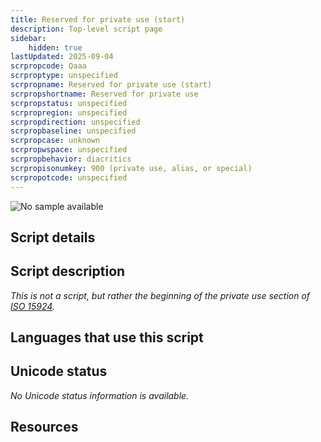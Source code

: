 ```yaml
---
title: Reserved for private use (start)
description: Top-level script page
sidebar:
    hidden: true
lastUpdated: 2025-09-04
scrpropcode: Qaaa
scrproptype: unspecified
scrpropname: Reserved for private use (start)
scrpropshortname: Reserved for private use
scrpropstatus: unspecified
scrpropregion: unspecified
scrpropdirection: unspecified
scrpropbaseline: unspecified
scrpropcase: unknown
scrpropwspace: unspecified
scrpropbehavior: diacritics
scrpropisonumkey: 900 (private use, alias, or special)
scrpropotcode: unspecified
---
```



![No sample available](../images/nosample.png)



## Script details

<ScriptDetails />

## Script description

_This is not a script, but rather the beginning of the private use section of [ISO 15924](http://www.unicode.org/iso15924/)._

## Languages that use this script

<WsList script='Qaaa' wsMax='5' />

## Unicode status

_No Unicode status information is available._

## Resources

<ScriptResources detailSummary='seemore' />

